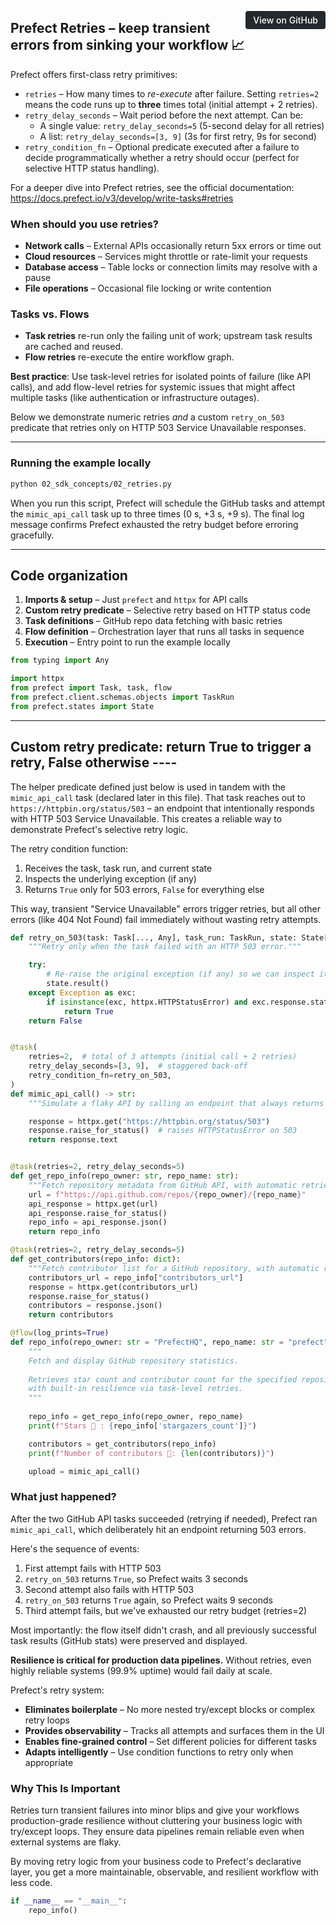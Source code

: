 <a href="https://github.com/griggz/prefect-examples-test/blob/main/02_sdk_concepts/02_retries.py" target="_blank" style="float: right; padding: 6px 12px; background-color: #24292e; color: #ffffff; border-radius: 4px; text-decoration: none; font-size: 0.875rem; font-weight: 500;">View on GitHub</a>


## Prefect Retries – keep transient errors from sinking your workflow 📈

Prefect offers first-class retry primitives:
* `retries` – How many times to *re-execute* after failure. Setting `retries=2`
  means the code runs up to **three** times total (initial attempt + 2 retries).
* `retry_delay_seconds` – Wait period before the next attempt. Can be:
  - A single value: `retry_delay_seconds=5` (5-second delay for all retries)
  - A list: `retry_delay_seconds=[3, 9]` (3s for first retry, 9s for second)
* `retry_condition_fn` – Optional predicate executed after a failure to
  decide programmatically whether a retry should occur (perfect for
  selective HTTP status handling).

For a deeper dive into Prefect retries, see the official documentation:
<https://docs.prefect.io/v3/develop/write-tasks#retries>

### When should you use retries?
* **Network calls** – External APIs occasionally return 5xx errors or time out
* **Cloud resources** – Services might throttle or rate-limit your requests
* **Database access** – Table locks or connection limits may resolve with a pause
* **File operations** – Occasional file locking or write contention 

### Tasks vs. Flows
* **Task retries** re-run only the failing unit of work; upstream task
  results are cached and reused.
* **Flow retries** re-execute the entire workflow graph.

**Best practice**: Use task-level retries for isolated points of failure (like API 
calls), and add flow-level retries for systemic issues that might affect
multiple tasks (like authentication or infrastructure outages).

Below we demonstrate numeric retries *and* a custom `retry_on_503` predicate
that retries only on HTTP 503 Service Unavailable responses.

---
### Running the example locally
```bash
python 02_sdk_concepts/02_retries.py
```
When you run this script, Prefect will schedule the GitHub tasks and attempt the
`mimic_api_call` task up to three times (0 s, +3 s, +9 s).  The final
log message confirms Prefect exhausted the retry budget before erroring gracefully.

---
## Code organization
1. **Imports & setup** – Just `prefect` and `httpx` for API calls
2. **Custom retry predicate** – Selective retry based on HTTP status code
3. **Task definitions** – GitHub repo data fetching with basic retries
4. **Flow definition** – Orchestration layer that runs all tasks in sequence
5. **Execution** – Entry point to run the example locally

```python
from typing import Any

import httpx
from prefect import Task, task, flow
from prefect.client.schemas.objects import TaskRun
from prefect.states import State
```

---------------------------------------------------------------------------
Custom retry predicate: return True to trigger a retry, False otherwise ----
---------------------------------------------------------------------------
The helper predicate defined just below is used in tandem with the
`mimic_api_call` task (declared later in this file).  That task reaches out to
`https://httpbin.org/status/503` – an endpoint that intentionally responds with 
HTTP 503 Service Unavailable. This creates a reliable way to demonstrate 
Prefect's selective retry logic.

The retry condition function:
1. Receives the task, task run, and current state
2. Inspects the underlying exception (if any)
3. Returns `True` only for 503 errors, `False` for everything else

This way, transient "Service Unavailable" errors trigger retries, but all other
errors (like 404 Not Found) fail immediately without wasting retry attempts.

```python
def retry_on_503(task: Task[..., Any], task_run: TaskRun, state: State[Any]) -> bool:
    """Retry only when the task failed with an HTTP 503 error."""

    try:
        # Re-raise the original exception (if any) so we can inspect it
        state.result()
    except Exception as exc:
        if isinstance(exc, httpx.HTTPStatusError) and exc.response.status_code == 503:
            return True
    return False


@task(
    retries=2,  # total of 3 attempts (initial call + 2 retries)
    retry_delay_seconds=[3, 9],  # staggered back-off
    retry_condition_fn=retry_on_503,
)
def mimic_api_call() -> str:
    """Simulate a flaky API by calling an endpoint that always returns HTTP 503."""

    response = httpx.get("https://httpbin.org/status/503")
    response.raise_for_status()  # raises HTTPStatusError on 503
    return response.text


@task(retries=2, retry_delay_seconds=5)
def get_repo_info(repo_owner: str, repo_name: str):
    """Fetch repository metadata from GitHub API, with automatic retries."""
    url = f"https://api.github.com/repos/{repo_owner}/{repo_name}"
    api_response = httpx.get(url)
    api_response.raise_for_status()
    repo_info = api_response.json()
    return repo_info

@task(retries=2, retry_delay_seconds=5)
def get_contributors(repo_info: dict):
    """Fetch contributor list for a GitHub repository, with automatic retries."""
    contributors_url = repo_info["contributors_url"]
    response = httpx.get(contributors_url)
    response.raise_for_status()
    contributors = response.json()
    return contributors

@flow(log_prints=True)
def repo_info(repo_owner: str = "PrefectHQ", repo_name: str = "prefect"):
    """
    Fetch and display GitHub repository statistics.
    
    Retrieves star count and contributor count for the specified repository,
    with built-in resilience via task-level retries.
    """
    
    repo_info = get_repo_info(repo_owner, repo_name)
    print(f"Stars 🌠 : {repo_info['stargazers_count']}")

    contributors = get_contributors(repo_info)
    print(f"Number of contributors 👷: {len(contributors)}")

    upload = mimic_api_call()

```

### What just happened?
After the two GitHub API tasks succeeded (retrying if needed), Prefect ran
`mimic_api_call`, which deliberately hit an endpoint returning 503 errors.

Here's the sequence of events:
1. First attempt fails with HTTP 503
2. `retry_on_503` returns `True`, so Prefect waits 3 seconds
3. Second attempt also fails with HTTP 503
4. `retry_on_503` returns `True` again, so Prefect waits 9 seconds
5. Third attempt fails, but we've exhausted our retry budget (retries=2)

Most importantly: the flow itself didn't crash, and all previously successful 
task results (GitHub stats) were preserved and displayed.

**Resilience is critical for production data pipelines.** Without retries,
even highly reliable systems (99.9% uptime) would fail daily at scale.

Prefect's retry system:
* **Eliminates boilerplate** – No more nested try/except blocks or complex retry loops
* **Provides observability** – Tracks all attempts and surfaces them in the UI
* **Enables fine-grained control** – Set different policies for different tasks
* **Adapts intelligently** – Use condition functions to retry only when appropriate

### Why This Is Important

Retries turn transient failures into minor blips and give your workflows production-grade resilience without cluttering your business logic with try/except loops. They ensure data pipelines remain reliable even when external systems are flaky.

By moving retry logic from your business code to Prefect's declarative layer,
you get a more maintainable, observable, and resilient workflow with less code.

```python
if __name__ == "__main__":
    repo_info()

```
